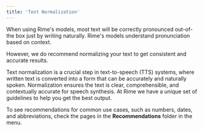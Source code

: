 ```yaml
---
title: 'Text Normalization'
---
```


When using Rime's models, most text will be correctly pronounced out-of-the box just by writing naturally. Rime's models understand pronunciation based on context.

However, we do recommend normalizing your text to get consistent and accurate results. 

Text normalization is a crucial step in text-to-speech (TTS) systems, where written text is converted into a form that can be accurately and naturally spoken. Normalization ensures the text is clear, comprehensible, and contextually accurate for speech synthesis.
At Rime we have a unique set of guidelines to help you get the best output. 

To see recommendations for common use cases, such as numbers, dates, and abbreviations, check the pages in the **Recommendations** folder in the menu.

